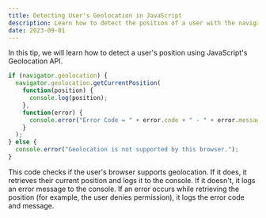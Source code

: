 ```yaml
---
title: Detecting User's Geolocation in JavaScript
description: Learn how to detect the position of a user with the navigator.geolocation.getCurrentPosition method in JavaScript.
date: 2023-09-01
---
```


In this tip, we will learn how to detect a user's position using JavaScript's Geolocation API.

```javascript
if (navigator.geolocation) {
  navigator.geolocation.getCurrentPosition(
    function(position) {
      console.log(position);
    },
    function(error) {
      console.error("Error Code = " + error.code + " - " + error.message);
    }
  );
} else {
  console.error("Geolocation is not supported by this browser.");
}
```

This code checks if the user's browser supports geolocation. If it does, it retrieves their current position and logs it to the console. If it doesn't, it logs an error message to the console. If an error occurs while retrieving the position (for example, the user denies permission), it logs the error code and message.